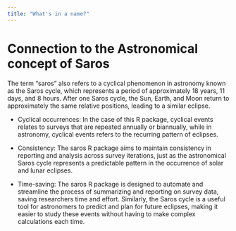 ```yaml
---
title: "What's in a name?"
---
```


# Connection to the Astronomical concept of Saros
The term "saros" also refers to a cyclical phenomenon in astronomy known as the Saros cycle, which represents a period of approximately 18 years, 11 days, and 8 hours. After one Saros cycle, the Sun, Earth, and Moon return to approximately the same relative positions, leading to a similar eclipse.

-   Cyclical occurrences: In the case of this R package, cyclical events relates to surveys that are repeated annually or biannually, while in astronomy, cyclical events refers to the recurring pattern of eclipses.

-   Consistency: The saros R package aims to maintain consistency in reporting and analysis across survey iterations, just as the astronomical Saros cycle represents a predictable pattern in the occurrence of solar and lunar eclipses.

-   Time-saving: The saros R package is designed to automate and streamline the process of summarizing and reporting on survey data, saving researchers time and effort. Similarly, the Saros cycle is a useful tool for astronomers to predict and plan for future eclipses, making it easier to study these events without having to make complex calculations each time.

